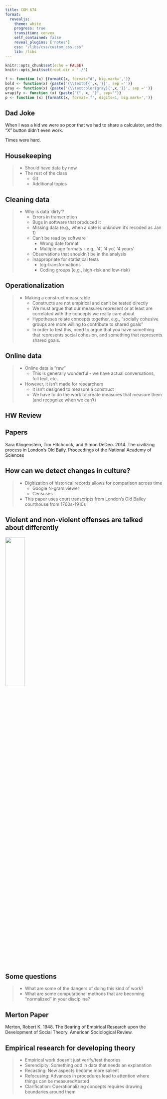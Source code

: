 ```yaml
---
title: COM 674
format: 
  revealjs:
    theme: white
    progress: true
    transition: convex
    self_contained: false
    reveal_plugins: ['notes']
    css: "/libs/css/custom_css.css"
    lib: /libs
---
```


```r
knitr::opts_chunk$set(echo = FALSE)
knitr::opts_knit$set(root.dir = './')

f <- function (x) {formatC(x, format="d", big.mark=',')}
bold <- function(x) {paste('{\\textbf{',x,'}}', sep ='')}
gray <- function(x) {paste('{\\textcolor{gray}{',x,'}}', sep ='')}
wrapify <- function (x) {paste("{", x, "}", sep="")}
p <- function (x) {formatC(x, format='f', digits=1, big.mark=',')}
```

## Dad Joke

When I was a kid we were so poor that we had to share a calculator, and the "X" button didn't even work.

<span class='fragment'> Times were hard. </span>

## Housekeeping

> - Should have data by now
> - The rest of the class
>	  - Git
>	  - Additional topics

## Cleaning data

> - Why is data 'dirty'?
>	- Errors in transcription
>	- Bugs in software that produced it
>	- Missing data (e.g., when a date is unknown it's recoded as Jan 1)
>	- Can't be read by software
>	  - Wrong date format
>	  - Multiple age formats - e.g., '4', '4 yo', '4 years'
>	- Observations that shouldn't be in the analysis
>	- Inappropriate for statistical tests
>	  - log-transformations
>	  - Coding groups (e.g., high-risk and low-risk)

## Operationalization

> - Making a construct measurable
>	- Constructs are not empirical and can't be tested directly
>	- We must argue that our measures represent or at least are correlated with the concepts we really care about
>	- Hypotheses relate concepts together, e.g., "socially cohesive groups are more willing to contribute to shared goals"
>	- In order to test this, need to argue that you have something that represents social cohesion, and something that represents shared goals.

## Online data

> - Online data is "raw"
>	- This is generally wonderful - we have actual conversations, full text, etc.
> - However, it isn't made for researchers
>	- It isn't designed to measure a construct
>	- We have to do the work to create measures that measure them (and recognize when we can't)

## HW Review


## Papers

Sara Klingenstein, Tim Hitchcock, and Simon DeDeo. 2014. The civilizing process in London’s Old Baily. Proceedings of the National Academy of Sciences


## How can we detect changes in culture?

> - Digitization of historical records allows for comparison across time
>	- Google N-gram viewer
>	- Censuses
> - This paper uses court transcripts from London's Old Bailey courthouse from 1760s-1910s

## Violent and non-violent offenses are talked about differently

<img src='images/old_bailey.jpg' style='width:35%;'/>

## Some questions

> - What are some of the dangers of doing this kind of work?
> - What are some computational methods that are becoming "normalized" in your discipline?


## Merton Paper

Merton, Robert K. 1948. The Bearing of Empirical Research upon the Development of Social Theory. American Sociological Review.

## Empirical research for developing theory

> - Empirical work doesn't just verify/test theories
> - Serendipity: Something odd in data that needs an explanation
> - Recasting: New aspects become more salient
> - Refocusing: Advances in procedures lead to attention where things can be measured/tested
> - Clarification: Operationalizing concepts requires drawing boundaries around them


